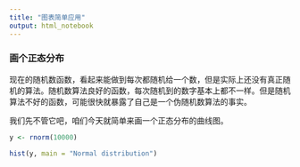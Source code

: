 ```yaml
---
title: "图表简单应用"
output: html_notebook
---
```


### 画个正态分布
现在的随机数函数，看起来能做到每次都随机给一个数，但是实际上还没有真正随机的算法。随机数算法良好的函数，每次随机到的数字基本上都不一样。但是随机算法不好的函数，可能很快就暴露了自己是一个伪随机数算法的事实。

我们先不管它吧，咱们今天就简单来画一个正态分布的曲线图。
```r
y <- rnorm(10000)

hist(y, main = "Normal distribution")
```



